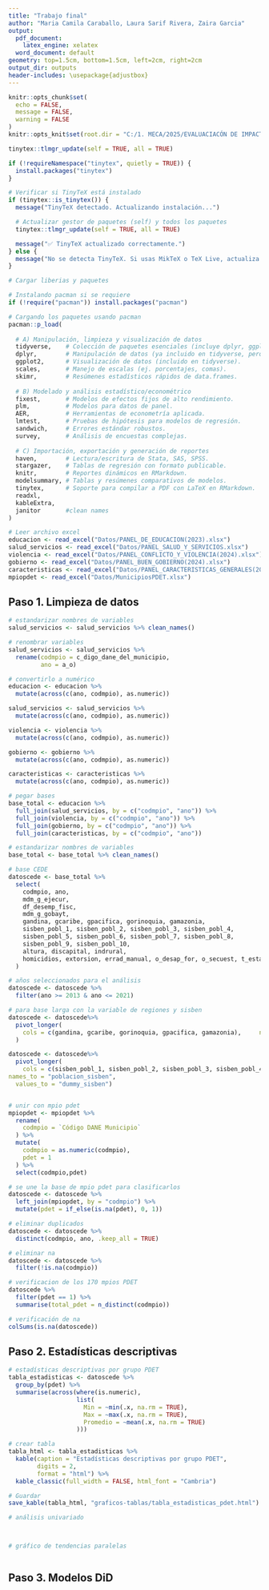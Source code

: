 ```yaml
---
title: "Trabajo final"
author: "Maria Camila Caraballo, Laura Sarif Rivera, Zaira Garcia"
output:
  pdf_document:
    latex_engine: xelatex
  word_document: default
geometry: top=1.5cm, bottom=1.5cm, left=2cm, right=2cm
output_dir: outputs
header-includes: \usepackage{adjustbox}
---
```


```r
knitr::opts_chunk$set(
  echo = FALSE,
  message = FALSE,
  warning = FALSE
)
knitr::opts_knit$set(root.dir = "C:/1. MECA/2025/EVALUACIACÓN DE IMPACTO- Raachid Raaj/Trabajo final/Trabajo-Final--Evaluaci-n-de-impacto")

tinytex::tlmgr_update(self = TRUE, all = TRUE)

if (!requireNamespace("tinytex", quietly = TRUE)) {
  install.packages("tinytex")
}

# Verificar si TinyTeX está instalado
if (tinytex::is_tinytex()) {
  message("TinyTeX detectado. Actualizando instalación...")

  # Actualizar gestor de paquetes (self) y todos los paquetes
  tinytex::tlmgr_update(self = TRUE, all = TRUE)

  message("✅ TinyTeX actualizado correctamente.")
} else {
  message("No se detecta TinyTeX. Si usas MikTeX o TeX Live, actualiza manualmente.")
}
```

```r
# Cargar liberias y paquetes

# Instalando pacman si se requiere
if (!require("pacman")) install.packages("pacman")

# Cargando los paquetes usando pacman
pacman::p_load(
  
  # A) Manipulación, limpieza y visualización de datos
  tidyverse,    # Colección de paquetes esenciales (incluye dplyr, ggplot2, etc.)
  dplyr,        # Manipulación de datos (ya incluido en tidyverse, pero lo dejamos explícito).
  ggplot2,      # Visualización de datos (incluido en tidyverse).
  scales,       # Manejo de escalas (ej. porcentajes, comas).
  skimr,        # Resúmenes estadísticos rápidos de data.frames.
  
  # B) Modelado y análisis estadístico/econométrico
  fixest,       # Modelos de efectos fijos de alto rendimiento.
  plm,          # Modelos para datos de panel.
  AER,          # Herramientas de econometría aplicada.
  lmtest,       # Pruebas de hipótesis para modelos de regresión.
  sandwich,     # Errores estándar robustos.
  survey,       # Análisis de encuestas complejas.
  
  # C) Importación, exportación y generación de reportes
  haven,        # Lectura/escritura de Stata, SAS, SPSS.
  stargazer,    # Tablas de regresión con formato publicable.
  knitr,        # Reportes dinámicos en RMarkdown.
  modelsummary, # Tablas y resúmenes comparativos de modelos.
  tinytex,      # Soporte para compilar a PDF con LaTeX en RMarkdown.
  readxl,
  kableExtra,
  janitor       #clean names
)

# Leer archivo excel
educacion <- read_excel("Datos/PANEL_DE_EDUCACION(2023).xlsx")
salud_servicios <- read_excel("Datos/PANEL_SALUD_Y_SERVICIOS.xlsx")
violencia <- read_excel("Datos/PANEL_CONFLICTO_Y_VIOLENCIA(2024).xlsx")
gobierno <- read_excel("Datos/PANEL_BUEN_GOBIERNO(2024).xlsx")
caracteristicas <- read_excel("Datos/PANEL_CARACTERISTICAS_GENERALES(2024).xlsx")
mpiopdet <- read_excel("Datos/MunicipiosPDET.xlsx")

```

## Paso 1. Limpieza de datos 

```r
# estandarizar nombres de variables
salud_servicios <- salud_servicios %>% clean_names()

# renombrar variables 
salud_servicios <- salud_servicios %>%
  rename(codmpio = c_digo_dane_del_municipio,
         ano = a_o)

# convertirlo a numérico
educacion <- educacion %>%
  mutate(across(c(ano, codmpio), as.numeric))

salud_servicios <- salud_servicios %>%
  mutate(across(c(ano, codmpio), as.numeric))

violencia <- violencia %>%
  mutate(across(c(ano, codmpio), as.numeric))

gobierno <- gobierno %>%
  mutate(across(c(ano, codmpio), as.numeric))

caracteristicas <- caracteristicas %>%
  mutate(across(c(ano, codmpio), as.numeric))

# pegar bases
base_total <- educacion %>%
  full_join(salud_servicios, by = c("codmpio", "ano")) %>%
  full_join(violencia, by = c("codmpio", "ano")) %>%
  full_join(gobierno, by = c("codmpio", "ano")) %>%
  full_join(caracteristicas, by = c("codmpio", "ano"))

# estandarizar nombres de variables
base_total <- base_total %>% clean_names()

# base CEDE
datoscede <- base_total %>%
  select(
    codmpio, ano,
    mdm_g_ejecur,
    df_desemp_fisc,
    mdm_g_gobayt,
    gandina, gcaribe, gpacifica, gorinoquia, gamazonia,
    sisben_pobl_1, sisben_pobl_2, sisben_pobl_3, sisben_pobl_4,
    sisben_pobl_5, sisben_pobl_6, sisben_pobl_7, sisben_pobl_8,
    sisben_pobl_9, sisben_pobl_10,
    altura, discapital, indrural,
    homicidios, extorsion, errad_manual, o_desap_for, o_secuest, t_establ_o
  )

# años seleccionados para el análisis
datoscede <- datoscede %>%
  filter(ano >= 2013 & ano <= 2021)

# para base larga con la variable de regiones y sisben
datoscede <- datoscede%>%
  pivot_longer(
    cols = c(gandina, gcaribe, gorinoquia, gpacifica, gamazonia),     names_to = "region",     values_to = "dummy_region"      
  )

datoscede <- datoscede%>%
  pivot_longer(
    cols = c(sisben_pobl_1, sisben_pobl_2, sisben_pobl_3, sisben_pobl_4, sisben_pobl_5, sisben_pobl_6, sisben_pobl_7, sisben_pobl_8, sisben_pobl_9, sisben_pobl_10),    
names_to = "poblacion_sisben",   
  values_to = "dummy_sisben")


# unir con mpio pdet
mpiopdet <- mpiopdet %>%
  rename(
    codmpio = `Código DANE Municipio`
  ) %>%
  mutate(
    codmpio = as.numeric(codmpio),
    pdet = 1
  ) %>%
  select(codmpio,pdet)

# se une la base de mpio pdet para clasificarlos 
datoscede <- datoscede %>%
  left_join(mpiopdet, by = "codmpio") %>%
  mutate(pdet = if_else(is.na(pdet), 0, 1))

# eliminar duplicados
datoscede <- datoscede %>%
  distinct(codmpio, ano, .keep_all = TRUE)

# eliminar na
datoscede <- datoscede %>%
  filter(!is.na(codmpio))

# verificacion de los 170 mpios PDET
datoscede %>%
  filter(pdet == 1) %>%
  summarise(total_pdet = n_distinct(codmpio))

# verificación de na
colSums(is.na(datoscede))
```

## Paso 2. Estadísticas descriptivas
```r
# estadísticas descriptivas por grupo PDET
tabla_estadisticas <- datoscede %>%
  group_by(pdet) %>%
  summarise(across(where(is.numeric),
                   list(
                     Min = ~min(.x, na.rm = TRUE),
                     Max = ~max(.x, na.rm = TRUE),
                     Promedio = ~mean(.x, na.rm = TRUE)
                   )))

# crear tabla
tabla_html <- tabla_estadisticas %>%
  kable(caption = "Estadísticas descriptivas por grupo PDET",
        digits = 2,
        format = "html") %>%
  kable_classic(full_width = FALSE, html_font = "Cambria")

# Guardar 
save_kable(tabla_html, "graficos-tablas/tabla_estadisticas_pdet.html")

# análisis univariado



# gráfico de tendencias paralelas



```

## Paso 3. Modelos DiD
```r

```

